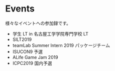 # Events

様々なイベントへの参加録です。

- 学生 LT in 名古屋工学学院専門学校 LT
- SILT2019
- teamLab Summer Intern 2019 パッケージチーム
- ISUCON9 予選
- ALife Game Jam 2019
- ICPC2019 国内予選
